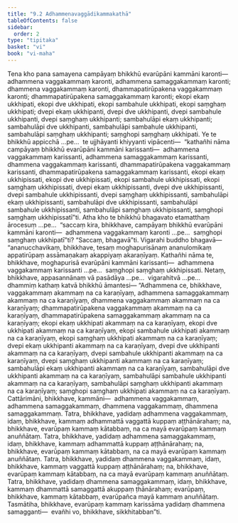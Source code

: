 ```yaml
---
title: "9.2 Adhammenavaggādikammakathā"
tableOfContents: false
sidebar:
  order: 2
type: "tipitaka"
basket: "vi"
book: "vi-maha"
---
```



<DynamicBreadcrumb />

<Division number="382" book="vi-maha" e="ch" v="3" p="434">

<Paragraph number="1781" book="vi-maha">
Tena kho pana samayena campāyaṃ bhikkhū evarūpāni kammāni karonti—  adhammena vaggakammaṃ karonti, adhammena samaggakammaṃ karonti; dhammena vaggakammaṃ karonti, dhammapatirūpakena vaggakammaṃ karonti; dhammapatirūpakena samaggakammaṃ karonti; ekopi ekaṃ ukkhipati, ekopi dve ukkhipati, ekopi sambahule ukkhipati, ekopi saṃghaṃ ukkhipati; dvepi ekaṃ ukkhipanti, dvepi dve ukkhipanti, dvepi sambahule ukkhipanti, dvepi saṃghaṃ ukkhipanti; sambahulāpi ekaṃ ukkhipanti; sambahulāpi dve ukkhipanti, sambahulāpi sambahule ukkhipanti, sambahulāpi saṃghaṃ ukkhipanti; saṃghopi saṃghaṃ ukkhipati.
</Paragraph>

<Paragraph number="1782" book="vi-maha">
Ye te bhikkhū appicchā …pe…  te ujjhāyanti khiyyanti vipācenti—  “kathañhi nāma campāyaṃ bhikkhū evarūpāni kammāni karissanti—  adhammena vaggakammaṃ karissanti, adhammena samaggakammaṃ karissanti, dhammena vaggakammaṃ karissanti, dhammapatirūpakena vaggakammaṃ karissanti, dhammapatirūpakena samaggakammaṃ karissanti, ekopi ekaṃ ukkhipissati, ekopi dve ukkhipissati, ekopi sambahule ukkhipissati, ekopi saṃghaṃ ukkhipissati, dvepi ekaṃ ukkhipissanti, dvepi dve ukkhipissanti, dvepi sambahule ukkhipissanti, dvepi saṃghaṃ ukkhipissanti, sambahulāpi ekaṃ ukkhipissanti, sambahulāpi dve ukkhipissanti, sambahulāpi sambahule ukkhipissanti, sambahulāpi saṃghaṃ ukkhipissanti, saṃghopi saṃghaṃ ukkhipissatī”ti.
</Paragraph>

<Paragraph number="1783" book="vi-maha">
Atha kho te bhikkhū bhagavato etamatthaṃ ārocesuṃ …pe…  “saccaṃ kira, bhikkhave, campāyaṃ bhikkhū evarūpāni kammāni karonti—  adhammena vaggakammaṃ karonti …pe…  saṃghopi saṃghaṃ ukkhipatī”ti? “Saccaṃ, bhagavā”ti. Vigarahi buddho bhagavā—  “ananucchavikaṃ, bhikkhave, tesaṃ moghapurisānaṃ ananulomikaṃ appatirūpaṃ assāmaṇakaṃ akappiyaṃ akaraṇīyaṃ. Kathañhi nāma te, bhikkhave, moghapurisā evarūpāni kammāni karissanti—  adhammena vaggakammaṃ karissanti …pe…  saṃghopi saṃghaṃ ukkhipissati. Netaṃ, bhikkhave, appasannānaṃ vā pasādāya …pe…  vigarahitvā …pe…  dhammiṃ kathaṃ katvā bhikkhū āmantesi—
</Paragraph>

</Division>
<Division number="383" book="vi-maha" e="ch" v="3" p="435">

<Paragraph number="1784" book="vi-maha">
“Adhammena ce, bhikkhave, vaggakammaṃ akammaṃ na ca karaṇīyaṃ, adhammena samaggakammaṃ akammaṃ na ca karaṇīyaṃ, dhammena vaggakammaṃ akammaṃ na ca karaṇīyaṃ; dhammapatirūpakena vaggakammaṃ akammaṃ na ca karaṇīyaṃ, dhammapatirūpakena samaggakammaṃ akammaṃ na ca karaṇīyaṃ; ekopi ekaṃ ukkhipati akammaṃ na ca karaṇīyaṃ, ekopi dve ukkhipati akammaṃ na ca karaṇīyaṃ, ekopi sambahule ukkhipati akammaṃ na ca karaṇīyaṃ, ekopi saṃghaṃ ukkhipati akammaṃ na ca karaṇīyaṃ; dvepi ekaṃ ukkhipanti akammaṃ na ca karaṇīyaṃ, dvepi dve ukkhipanti akammaṃ na ca karaṇīyaṃ, dvepi sambahule ukkhipanti akammaṃ na ca karaṇīyaṃ, dvepi saṃghaṃ ukkhipanti akammaṃ na ca karaṇīyaṃ; sambahulāpi ekaṃ ukkhipanti akammaṃ na ca karaṇīyaṃ, sambahulāpi dve ukkhipanti akammaṃ na ca karaṇīyaṃ, sambahulāpi sambahule ukkhipanti akammaṃ na ca karaṇīyaṃ, sambahulāpi saṃghaṃ ukkhipanti akammaṃ na ca karaṇīyaṃ; saṃghopi saṃghaṃ ukkhipati akammaṃ na ca karaṇīyaṃ.
</Paragraph>

</Division>
<Division number="384" book="vi-maha" e="ch" v="3" p="435">

<Paragraph number="1785" book="vi-maha">
Cattārimāni, bhikkhave, kammāni—  adhammena vaggakammaṃ, adhammena samaggakammaṃ, dhammena vaggakammaṃ, dhammena samaggakammaṃ. Tatra, bhikkhave, yadidaṃ adhammena vaggakammaṃ, idaṃ, bhikkhave, kammaṃ adhammattā vaggattā kuppaṃ aṭṭhānārahaṃ; na, bhikkhave, evarūpaṃ kammaṃ kātabbaṃ, na ca mayā evarūpaṃ kammaṃ anuññātaṃ. Tatra, bhikkhave, yadidaṃ adhammena samaggakammaṃ, idaṃ, bhikkhave, kammaṃ adhammattā kuppaṃ aṭṭhānārahaṃ; na, bhikkhave, evarūpaṃ kammaṃ kātabbaṃ, na ca mayā evarūpaṃ kammaṃ anuññātaṃ. Tatra, bhikkhave, yadidaṃ dhammena vaggakammaṃ, idaṃ, bhikkhave, kammaṃ vaggattā kuppaṃ aṭṭhānārahaṃ; na, bhikkhave, evarūpaṃ kammaṃ kātabbaṃ, na ca mayā evarūpaṃ kammaṃ anuññātaṃ. Tatra, bhikkhave, yadidaṃ dhammena samaggakammaṃ, idaṃ, bhikkhave, kammaṃ dhammattā samaggattā akuppaṃ ṭhānārahaṃ; evarūpaṃ, bhikkhave, kammaṃ kātabbaṃ, evarūpañca mayā kammaṃ anuññātaṃ. Tasmātiha, bhikkhave, evarūpaṃ kammaṃ karissāma yadidaṃ dhammena samagganti—  evañhi vo, bhikkhave, sikkhitabban”ti.
</Paragraph>
</Division>